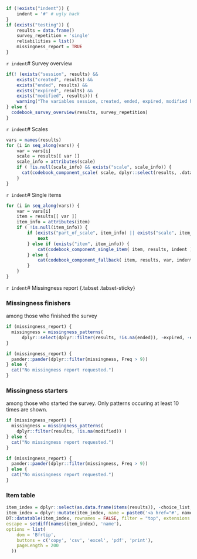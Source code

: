 ```r
if (!exists("indent")) {
	indent = '#' # ugly hack
}
if (exists("testing")) {
	results = data.frame()
	survey_repetition = 'single'
	reliabilities = list()
	missingness_report = TRUE
}
```

`r indent`# Survey overview

```r
if(! (exists("session", results) &&
    exists("created", results) &&
    exists("ended", results) &&
    exists("expired", results) &&
    exists("modified", results))) {
    warning("The variables session, created, ended, expired, modified have to be defined for automatic survey repetition to work.")
} else {
  codebook_survey_overview(results, survey_repetition)
}
```



`r indent`# Scales

```r
vars = names(results)
for (i in seq_along(vars)) {
	var = vars[i]
	scale = results[[ var ]]
	scale_info = attributes(scale)
	if ( !is.null(scale_info) && exists("scale", scale_info)) {
	  cat(codebook_component_scale( scale, dplyr::select(results, .data$session, dplyr::starts_with(scale_info$scale)), reliabilities[[var]], indent))
	}
}
```

`r indent`# Single items

```r
for (i in seq_along(vars)) {
	var = vars[i]
	item = results[[ var ]]
	item_info = attributes(item)
	if ( !is.null(item_info)) {
		if (exists("part_of_scale", item_info) || exists("scale", item_info) || var %in% c("created", "modified", "expired", "ended")) {
			next
		} else if (exists("item", item_info)) {
			cat(codebook_component_single_item( item, results, indent ))
		} else {
			cat(codebook_component_fallback( item, results, var, indent))
		}
	}
}
```


`r indent`# Missingness report {.tabset .tabset-sticky}

### Missingness finishers

among those who finished the survey

```r
if (missingness_report) {
  missingness = missingness_patterns(
	  dplyr::select(dplyr::filter(results, !is.na(ended)), -expired, -ended) )
}
```
```r
if (missingness_report) {
  pander::pander(dplyr::filter(missingness, Freq > 9))
} else {
  cat("No missingness report requested.")
}
```



### Missingness starters

among those who started the survey. Only patterns occuring at least 10 times are shown.

```r
if (missingness_report) {
  missingness = missingness_patterns(
  	dplyr::filter(results, !is.na(modified)) )
} else {
  cat("No missingness report requested.")
}
```
```r
if (missingness_report) {
  pander::pander(dplyr::filter(missingness, Freq > 9))
} else {
  cat("No missingness report requested.")
}
```


### Item table
```r
item_index = dplyr::select(as.data.frame(items(results)), -choice_list, -index)
item_index = dplyr::mutate(item_index, name = paste0('<a href="#', name, '">', name, '</a>'))
DT::datatable(item_index, rownames = FALSE, filter = "top", extensions = 'Buttons', 
escape = setdiff(names(item_index), 'name'),
options = list(
    dom = 'Bfrtip',
    buttons = c('copy', 'csv', 'excel', 'pdf', 'print'),
    pageLength = 200
  ))
```
